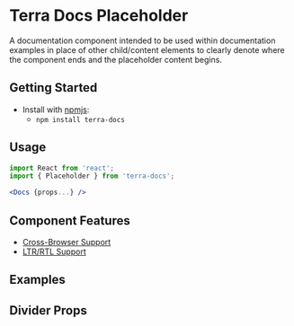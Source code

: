


<Badge />

# Terra Docs Placeholder

A documentation component intended to be used within documentation examples in place of other child/content elements to clearly denote where the component ends and the placeholder content begins.

## Getting Started

- Install with [npmjs](https://www.npmjs.com):
  - `npm install terra-docs`

## Usage

```jsx
import React from 'react';
import { Placeholder } from 'terra-docs';

<Docs {props...} />
```

## Component Features

* [Cross-Browser Support](https://engineering.cerner.com/terra-ui/contributing/terra-ui/component-standards#cross-browser-support)
* [LTR/RTL Support](https://engineering.cerner.com/terra-ui/contributing/terra-ui/component-standards#ltr--rtl-support)

## Examples
<DefaultPlaceholder />

## Divider Props
<PropsTable />
